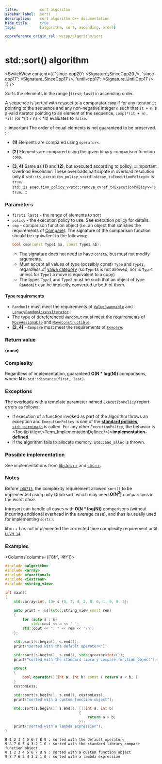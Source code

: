```yaml
---
title:			sort algorithm
sidebar_label:	sort(  )
description:	sort algorithm C++ documentation
hide_title:		true
tags:			[algorithm, sort, ascending, order]

cppreference_origin_rel: w/cpp/algorithm/sort
---
```



<!-- Terms -->


<!----------------- Codes ---------------------->


# std::sort() algorithm

<SwitchView content={{
	'since-cpp20': <Signature_SinceCpp20 />,
	'since-cpp17': <Signature_SinceCpp17 />,
	'until-cpp17': <Signature_UntilCpp17 />
}} />

Sorts the elements in the range [`first`; `last`) in ascending order.

A sequence is sorted with respect to a comparator `comp` if for any iterator `it` pointing to the sequence and any non-negative integer `n` such that `it + n` is a valid iterator pointing to an element of the sequence, `comp(*(it + n), *it)` (or *(it + n) < *it) evaluates to `false`.

:::important
The order of equal elements is not guaranteed to be preserved.
:::

- **(1)** Elements are compared using `operator<`.

- **(2)** Elements are compared using the given binary comparison function `comp`.

- **(3, 4)** Same as **(1)** and **(2)**, but executed according to policy.
	:::important Overload Resolution
	These overloads participate in overload resolution only if
	<Until v='cpp20'> <code>std::is_execution_policy_v&lt;std::decay_t&lt;ExecutionPolicy&gt;&gt;</code> is <code>true</code>. </Until>
	<Since v='cpp20'> <code>std::is_execution_policy_v&lt;std::remove_cvref_t&lt;ExecutionPolicy&gt;&gt;</code> is <code>true</code>. </Since>
	:::

### Parameters

- `first1`, `last1` - the range of elements to sort
- `policy` - the execution policy to use. See execution policy for details.
- `cmp` - comparison function object (i.e. an object that satisfies the requirements of [Compare](/docs/named_req/Compare)).
	The signature of the comparison function should be equivalent to the following:
	```cpp
	bool cmp(const Type1 &a, const Type2 &b);
	```
	- The signature does not need to have `const&`, but must not modify arguments.
	- Must accept all values of type (possibly const) `Type` and `Type2`, regardless of [value category](#) (so `Type1&` is not allowed, <Since v='cpp11'>nor is <code>Type1</code> unless for <code>Type1</code> a move is equivalent to a copy</Since>)
	- The types `Type1` and `Type2` must be such that an object of type `RandomIt` can be implicitly converted to both of them.

#### Type requirements

- `RandomIt` must meet the requirements of [`ValueSwappable`](/docs/named_req/ValueSwappable) and [`LegacyRandomAccessIterator`](/docs/named_req/LegacyRandomAccessIterator) .
- The type of dereferenced `RandomIt` must meet the requirements of [`MoveAssignable`](/docs/named_req/MoveAssignable) and [`MoveConstructible`](/docs/named_req/MoveConstructible).
- **(2, 4)** - `Compare` must meet the requirements of [`Compare`](/docs/named_req/Compare).

### Return value

**(none)**

### Complexity

Regardless of implementation, guaranteed **O(N \* log(N))** comparisons, where **N** is `std::distance(first, last)`.

### Exceptions

The overloads with a template parameter named `ExecutionPolicy` report errors as follows:
- If execution of a function invoked as part of the algorithm throws an exception and `ExecutionPolicy` is one of the [**standard policies**](#), [`std::terminate`](#) is called.
	For any other `ExecutionPolicy`, the behavior is <Tooltip title={<Term_ImplementationDefined/>}>**implementation-defined**</Tooltip>.
- If the algorithm fails to allocate memory, `std::bad_alloc` is thrown.

### Possible implementation

See implementations from [libstdc++](https://github.com/gcc-mirror/gcc/blob/d9375e490072d1aae73a93949aa158fcd2a27018/libstdc%2B%2B-v3/include/bits/stl_algo.h#L1950) and [libc++](https://github.com/llvm/llvm-project/blob/e7fc254875ca9e82b899d5354fae9b5b779ff485/libcxx/include/__algorithm/sort.h#L264).

### Notes

Before [`LWG713`](https://cplusplus.github.io/LWG/issue713), the complexity requirement allowed `sort()` to be implemented using only Quicksort,
which may need **O(N<sup>2</sup>)** comparisons in the worst case.

Introsort can handle all cases with **O(N \* log(N))** comparisons (without incurring additional overhead in the average case), and thus is usually used for implementing `sort()`.

libc++ has not implemented the corrected time complexity requirement until [`LLVM 14`](https://reviews.llvm.org/D113413).

### Examples

<Columns columns={['8fr', '4fr']}>
<div>

```cpp title='Main.cpp' showLineNumbers
#include <algorithm>
#include <array>
#include <functional>
#include <iostream>
#include <string_view>

int main()
{
    std::array<int, 10> s {5, 7, 4, 2, 8, 6, 1, 9, 0, 3};

    auto print = [&s](std::string_view const rem)
    {
        for (auto a : s)
            std::cout << a << ' ';
        std::cout << ": " << rem << '\n';
    };

    std::sort(s.begin(), s.end());
    print("sorted with the default operator<");

    std::sort(s.begin(), s.end(), std::greater<int>());
    print("sorted with the standard library compare function object");

    struct
    {
        bool operator()(int a, int b) const { return a < b; }
    }
    customLess;

    std::sort(s.begin(), s.end(), customLess);
    print("sorted with a custom function object");

    std::sort(s.begin(), s.end(), [](int a, int b)
                                  {
                                      return a > b;
                                  });
    print("sorted with a lambda expression");
}
```

</div>
<div>

```plaintext title="Output"
0 1 2 3 4 5 6 7 8 9 : sorted with the default operator<
9 8 7 6 5 4 3 2 1 0 : sorted with the standard library compare function object
0 1 2 3 4 5 6 7 8 9 : sorted with a custom function object
9 8 7 6 5 4 3 2 1 0 : sorted with a lambda expression
```

</div>
</Columns>
